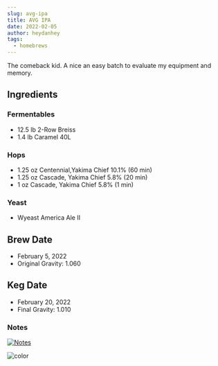 ```yaml
---
slug: avg-ipa
title: AVG IPA
date: 2022-02-05
author: heydanhey
tags:
  - homebrews
---
```


The comeback kid. A nice an easy batch to evaluate my equipment and memory.

## Ingredients

### Fermentables

- 12.5 lb 2-Row Breiss
- 1.4 lb Caramel 40L

### Hops

- 1.25 oz Centennial,Yakima Chief 10.1% (60 min)
- 1.25 oz Cascade, Yakima Chief 5.8% (20 min)
- 1 oz Cascade, Yakima Chief 5.8% (1 min)

### Yeast

- Wyeast America Ale II

## Brew Date

- February 5, 2022
- Original Gravity: 1.060

## Keg Date

- February 20, 2022
- Final Gravity: 1.010

### Notes

[![Notes](/images/avg-ipa-journal.png)](../images/avg-ipa-journal.png)

![color](/images/avg_ipa.png)
